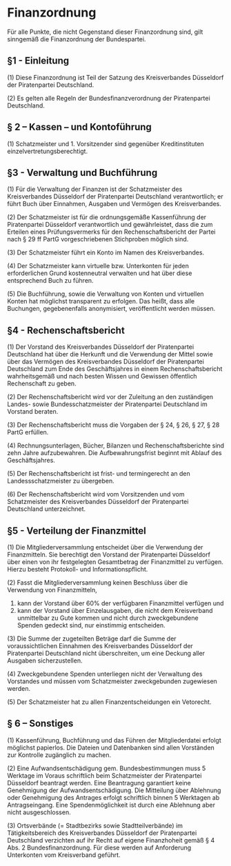 =Finanzordnung=
Für alle Punkte, die nicht Gegenstand dieser Finanzordnung sind, gilt sinngemäß die Finanzordnung der Bundespartei.

== §1 - Einleitung ==
(1) Diese Finanzordnung ist Teil der Satzung des Kreisverbandes Düsseldorf der Piratenpartei Deutschland.

(2) Es gelten alle Regeln der Bundesfinanzverordnung der Piratenpartei Deutschland.

== § 2 – Kassen – und Kontoführung ==
(1) Schatzmeister und 1. Vorsitzender sind gegenüber Kreditinstituten einzelvertretungsberechtigt.

== §3 - Verwaltung und Buchführung ==
(1) Für die Verwaltung der Finanzen ist der Schatzmeister des Kreisverbandes Düsseldorf der Piratenpartei Deutschland verantwortlich; er führt Buch über Einnahmen, Ausgaben und Vermögen des Kreisverbandes.

(2) Der Schatzmeister ist für die ordnungsgemäße Kassenführung der Piratenpartei Düsseldorf verantwortlich und gewährleistet, dass die zum Erteilen eines Prüfungsvermerks für den Rechenschaftsbericht der Partei nach § 29 ff PartG vorgeschriebenen Stichproben möglich sind.

(3) Der Schatzmeister führt ein Konto im Namen des Kreisverbandes.

(4) Der Schatzmeister kann virtuelle bzw. Unterkonten für jeden erforderlichen Grund kostenneutral verwalten und hat über diese entsprechend Buch zu führen.

(5)  Die Buchführung, sowie die Verwaltung von Konten und virtuellen Konten hat möglichst transparent zu erfolgen. Das heißt, dass alle Buchungen, gegebenenfalls anonymisiert, veröffentlicht werden müssen.

== §4 - Rechenschaftsbericht ==

(1) Der Vorstand des Kreisverbandes Düsseldorf der Piratenpartei Deutschland hat über die Herkunft und die Verwendung der Mittel sowie über das Vermögen des Kreisverbandes Düsseldorf der Piratenpartei Deutschland zum Ende des Geschäftsjahres in einem Rechenschaftsbericht wahrheitsgemäß und nach besten Wissen und Gewissen öffentlich Rechenschaft zu geben.

(2) Der Rechenschaftsbericht wird vor der Zuleitung an den zuständigen Landes- sowie Bundesschatzmeister der Piratenpartei Deutschland im Vorstand beraten.

(3) Der Rechenschaftsbericht muss die Vorgaben der § 24, § 26, § 27, § 28 PartG erfüllen.

(4) Rechnungsunterlagen, Bücher, Bilanzen und Rechenschaftsberichte sind zehn Jahre aufzubewahren. Die Aufbewahrungsfrist beginnt mit Ablauf des Geschäftsjahres.

(5) Der Rechenschaftsbericht ist frist- und termingerecht an den Landessschatzmeister zu übergeben.

(6) Der Rechenschaftsbericht wird vom Vorsitzenden und vom Schatzmeister des Kreisverbandes Düsseldorf der Piratenpartei Deutschland unterzeichnet.

== §5 - Verteilung der Finanzmittel ==
(1) Die Mitgliederversammlung entscheidet über die Verwendung der Finanzmitteln. Sie berechtigt den Vorstand der Piratenpartei Düsseldorf über einen von ihr festgelegten Gesamtbetrag der Finanzmittel zu verfügen. Hierzu besteht Protokoll- und Informationspflicht.

(2) Fasst die Mitgliederversammlung keinen Beschluss über die Verwendung von Finanzmitteln,

# kann der Vorstand über 60% der verfügbaren Finanzmittel verfügen und
# kann der Vorstand über Einzelausgaben, die nicht dem Kreisverband unmittelbar zu Gute kommen und nicht durch zweckgebundene Spenden gedeckt sind, nur einstimmig entscheiden. 

(3) Die Summe der zugeteilten Beträge darf die Summe der voraussichtlichen Einnahmen des Kreisverbandes Düsseldorf der Piratenpartei Deutschland nicht überschreiten, um eine Deckung aller Ausgaben sicherzustellen.

(4) Zweckgebundene Spenden unterliegen nicht der Verwaltung des Vorstandes und müssen vom Schatzmeister zweckgebunden zugewiesen werden.

(5) Der Schatzmeister hat zu allen Finanzentscheidungen ein Vetorecht.

== § 6 – Sonstiges ==
(1) Kassenführung, Buchführung und das Führen der Mitgliederdatei erfolgt möglichst papierlos. Die Dateien und Datenbanken sind allen Vorständen zur Kontrolle zugänglich zu machen.

(2) Eine Aufwandsentschädigung gem. Bundesbestimmungen muss 5 Werktage im Voraus schriftlich beim Schatzmeister der Piratenpartei Düsseldorf beantragt werden. Eine Beantragung garantiert keine Genehmigung der Aufwandsentschädigung. Die Mitteilung über Ablehnung oder Genehmigung des Antrages erfolgt schriftlich binnen 5 Werktagen ab Antragseingang. Eine Spendenmöglichkeit ist durch eine Ablehnung aber nicht ausgeschlossen.

(3) Ortsverbände (= Stadtbezirks sowie Stadtteilverbände) im Tätigkeitsbereich des Kreisverbandes Düsseldorf der Piratenpartei Deutschland verzichten auf ihr Recht auf eigene Finanzhoheit gemäß § 4 Abs. 2 Bundesfinanzordnung. Für diese werden auf Anforderung Unterkonten vom Kreisverband geführt.
